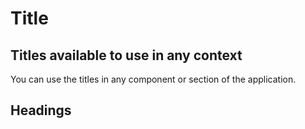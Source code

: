 


<Meta title="Atoms/Title" component={Title} />

# Title

## Titles available to use in any context

You can use the titles in any component or section of the application.

<Preview>
  <Story name="standard" parameters={{ decorators: [withKnobs, withA11y] }}>
    <Title> {text("Texto", "Lorem ipsum dolor sit amet, consectetur adipiscing elit")} </Title>
  </Story>
</Preview>

##  Headings

<Preview>
  <Story name="heading">
    <div>
      <Title type="h1">Lorem ipsum dolor sit amet, consectetur adipiscing elit</Title>
      <Title type="h2">Lorem ipsum dolor sit amet, consectetur adipiscing elit</Title>
      <Title type="h3">Lorem ipsum dolor sit amet, consectetur adipiscing elit</Title>
      <Title type="h4">Lorem ipsum dolor sit amet, consectetur adipiscing elit</Title>
      <Title type="h5">Lorem ipsum dolor sit amet, consectetur adipiscing elit</Title>
      <Title type="h6">Lorem ipsum dolor sit amet, consectetur adipiscing elit</Title>
    </div>
  </Story>
</Preview>

<Props of={Title} />
  